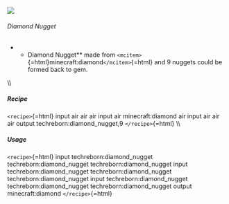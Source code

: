 ![](/mods/techreborn/diamond_nugget.png)

###### Diamond Nugget

-   -   Diamond Nugget** made from
        `<mcitem>`{=html}minecraft:diamond`</mcitem>`{=html} and 9
        nuggets could be formed back to gem.

\\\\

##### Recipe

`<recipe>`{=html} input air air air input air minecraft:diamond air
input air air air output techreborn:diamond_nugget,9 `</recipe>`{=html}
\\\\

##### Usage

`<recipe>`{=html} input techreborn:diamond_nugget
techreborn:diamond_nugget techreborn:diamond_nugget input
techreborn:diamond_nugget techreborn:diamond_nugget
techreborn:diamond_nugget input techreborn:diamond_nugget
techreborn:diamond_nugget techreborn:diamond_nugget output
minecraft:diamond `</recipe>`{=html}
